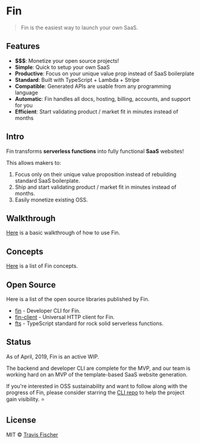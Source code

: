 
<Head>
  <title>Fin</title>
</Head>

# Fin

> Fin is the easiest way to launch your own SaaS.

## Features

- **$$$**: Monetize your open source projects!
- **Simple**: Quick to setup your own SaaS
- **Productive**: Focus on your unique value prop instead of SaaS boilerplate
- **Standard**: Built with TypeScript + Lambda + Stripe
- **Compatible**: Generated APIs are usable from any programming language
- **Automatic**: Fin handles all docs, hosting, billing, accounts, and support for you
- **Efficient**: Start validating product / market fit in minutes instead of months

## Intro

Fin transforms **serverless functions** into fully functional **SaaS** websites!

This allows makers to:

1. Focus only on their unique value proposition instead of rebuilding standard SaaS boilerplate.
2. Ship and start validating product / market fit in minutes instead of months.
3. Easily monetize existing OSS.

## Walkthrough

[Here](/walkthrough) is a basic walkthrough of how to use Fin.

## Concepts

[Here](/concepts) is a list of Fin concepts.

## Open Source

Here is a list of the open source libraries published by Fin.

- [fin](https://github.com/functional-income/fin) - Developer CLI for Fin.
- [fin-client](https://github.com/functional-income/fin-client) - Universal HTTP client for Fin.
- [fts](https://github.com/transitive-bullshit/functional-typescript) - TypeScript standard for rock solid serverless functions.

## Status

As of April, 2019, Fin is an active WIP.

The backend and developer CLI are complete for the MVP, and our team is working hard on an MVP of the template-based SaaS website generation.

If you're interested in OSS sustainability and want to follow along with the progress of Fin, please consider starring the [CLI repo](https://github.com/functional-income/fin) to help the project gain visibility. ⭐️

## License

MIT © [Travis Fischer](https://transitivebullsh.it)

